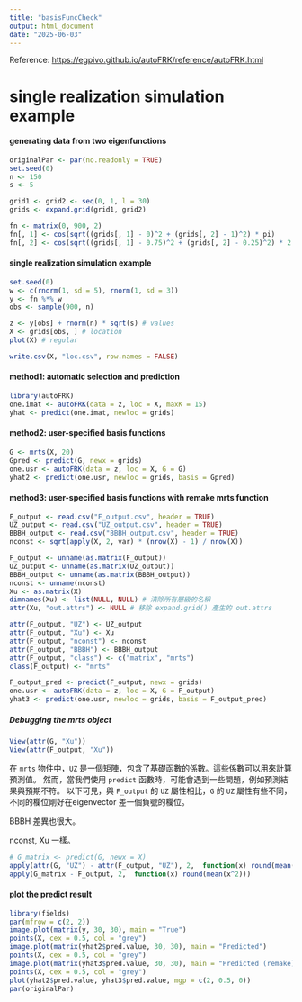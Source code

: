 ```yaml
---
title: "basisFuncCheck"
output: html_document
date: "2025-06-03"
---
```


Reference: <https://egpivo.github.io/autoFRK/reference/autoFRK.html>

# single realization simulation example

#### generating data from two eigenfunctions

```r
originalPar <- par(no.readonly = TRUE)
set.seed(0)
n <- 150
s <- 5

grid1 <- grid2 <- seq(0, 1, l = 30)
grids <- expand.grid(grid1, grid2)

fn <- matrix(0, 900, 2)
fn[, 1] <- cos(sqrt((grids[, 1] - 0)^2 + (grids[, 2] - 1)^2) * pi)
fn[, 2] <- cos(sqrt((grids[, 1] - 0.75)^2 + (grids[, 2] - 0.25)^2) * 2 * pi)
```

#### single realization simulation example

```r
set.seed(0)
w <- c(rnorm(1, sd = 5), rnorm(1, sd = 3))
y <- fn %*% w
obs <- sample(900, n)

z <- y[obs] + rnorm(n) * sqrt(s) # values
X <- grids[obs, ] # location
plot(X) # regular

write.csv(X, "loc.csv", row.names = FALSE)
```

#### method1: automatic selection and prediction

```r
library(autoFRK)
one.imat <- autoFRK(data = z, loc = X, maxK = 15)
yhat <- predict(one.imat, newloc = grids)
```

#### method2: user-specified basis functions

```r
G <- mrts(X, 20)
Gpred <- predict(G, newx = grids)
one.usr <- autoFRK(data = z, loc = X, G = G)
yhat2 <- predict(one.usr, newloc = grids, basis = Gpred)
```

#### method3: user-specified basis functions with remake mrts function

```r
F_output <- read.csv("F_output.csv", header = TRUE)
UZ_output <- read.csv("UZ_output.csv", header = TRUE)
BBBH_output <- read.csv("BBBH_output.csv", header = TRUE)
nconst <- sqrt(apply(X, 2, var) * (nrow(X) - 1) / nrow(X))

F_output <- unname(as.matrix(F_output))
UZ_output <- unname(as.matrix(UZ_output))
BBBH_output <- unname(as.matrix(BBBH_output))
nconst <- unname(nconst)
Xu <- as.matrix(X)
dimnames(Xu) <- list(NULL, NULL) # 清除所有層級的名稱
attr(Xu, "out.attrs") <- NULL # 移除 expand.grid() 產生的 out.attrs

attr(F_output, "UZ") <- UZ_output
attr(F_output, "Xu") <- Xu
attr(F_output, "nconst") <- nconst
attr(F_output, "BBBH") <- BBBH_output
attr(F_output, "class") <- c("matrix", "mrts")
class(F_output) <- "mrts"

F_output_pred <- predict(F_output, newx = grids)
one.usr <- autoFRK(data = z, loc = X, G = F_output)
yhat3 <- predict(one.usr, newloc = grids, basis = F_output_pred)
```

##### Debugging the mrts object

```r
View(attr(G, "Xu"))
View(attr(F_output, "Xu"))
```

在 `mrts` 物件中，`UZ` 是一個矩陣，包含了基礎函數的係數。這些係數可以用來計算預測值。
然而，當我們使用 `predict` 函數時，可能會遇到一些問題，例如預測結果與預期不符。
以下可見，與 `F_output` 的 `UZ` 屬性相比，`G` 的 `UZ` 屬性有些不同，不同的欄位剛好在eigenvector 差一個負號的欄位。

BBBH 差異也很大。

nconst, Xu 一樣。

```r
# G_matrix <- predict(G, newx = X)
apply(attr(G, "UZ") - attr(F_output, "UZ"), 2,  function(x) round(mean(x^2)))
apply(G_matrix - F_output, 2,  function(x) round(mean(x^2)))
```

#### plot the predict result

```r
library(fields)
par(mfrow = c(2, 2))
image.plot(matrix(y, 30, 30), main = "True")
points(X, cex = 0.5, col = "grey")
image.plot(matrix(yhat2$pred.value, 30, 30), main = "Predicted")
points(X, cex = 0.5, col = "grey")
image.plot(matrix(yhat3$pred.value, 30, 30), main = "Predicted (remake)")
points(X, cex = 0.5, col = "grey")
plot(yhat2$pred.value, yhat3$pred.value, mgp = c(2, 0.5, 0))
par(originalPar)
```

